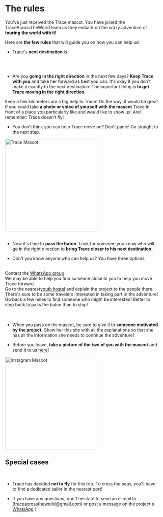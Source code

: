 
<meta name="viewport" content="initial-scale=1, width=device-width" />

<div style={{ width: '100%', margin: '0 auto', textAlign: 'center' }}>
<br/><br/>
<br/>

# The rules

You've just received the Trace mascot. You have joined the TraceAcrossTheWorld team as they embark on the crazy adventure of **touring the world with it!**

Here are **the few rules** that will guide you on how you can help us!

-   Trace's **next destination** is :

<br/>
<div className="text-center" style={{ display: 'flex', justifyContent: 'center', alignItems: 'center', minHeight: '5vh' }}>
      <div>
        <NextCity/>
      </div>
</div>

<br/>

-   Are you **going in the right direction** in the next few days? **Keep Trace with you** and take her forward as best you can.
    It's okay if you don't make it exactly to the next destination. The important thing is **to get Trace moving in the right direction**.  

Even a few kilometers are a big help to Trace!
On the way, it would be great if you could take **a photo or video of yourself with the mascot** Trace in front of a place you particularly like and would like to show us!
  And remember: Trace doesn't fly!

-   You don't think you can help Trace move on? Don't panic! Go straight to the next step.

<div style={{ display: "flex", justifyContent: "center" }}>
  <img src="/img/Mascotte/Resize/lama-with-friends.svg" alt="Trace Mascot" width="300" height="300"/>
</div>
<br/>

-   Now it's time to **pass the baton.** Look for someone you know who will go in the right direction to **bring Trace closer to his next destination.**

-   Don't you know anyone who can help us? You have three options

<br/>
<Stack spacing={2} alignItems="center">
  <div className="contour-ombre" style={{ width: "100%", textAlign: "center"}}>
    Contact the <a href="https://chat.whatsapp.com/FKwW0q23yVk3OdKNKAxGnE" target="_blank" rel="noopener noreferrer">WhatsApp group</a> . <br /> We may be able to help you find someone close to you to help you move Trace forward.  
</div>
  <div className="contour-ombre" style={{ width: "100%", textAlign: "center"}}>
    Go to the nearest<a href="https://www.hostelworld.com/" target="_blank" rel="noopener noreferrer">youth hostel</a> and explain the project to the people there. <br /> There's sure to be some travelers interested in taking part in the adventure!  
</div>
  <div className="contour-ombre" style={{ width: "100%", textAlign: "center"}}>
    Go back a few miles to find someone who might be interested! Better to step back to pass the baton than to stop!  
</div>
</Stack>

<br/>
<br/>

-   When you pass on the mascot, be sure to give it to **someone motivated by the project.** Show her this site with all the explanations so that she has all the information she needs to continue the adventure!

-   Before you leave, **take a picture of the two of you with the mascot** and send it to us <a href="https://www.instagram.com/traceacrosstheworld/" target="_blank" rel="noopener noreferrer">here</a>!

<div style={{ display: "flex", justifyContent: "center" }}>
  <img src="/img/Mascotte/Resize/lamaoncomputerinstagram.svg" alt="Instagram Mascot" width="300" height="300"/>
</div>

<h2 style={{ textAlign: "center" }}>Special cases</h2>

<br/>

-   Trace has decided **not to fly** for this trip. To cross the seas, you'll have to find a dedicated sailor in the nearest port!

-   If you have any questions, don't hesitate to send an e-mail to<a href="mailto:traceacrosstheworld@gmail.com"></a> (traceacrosstheworld@gmail.com) or post a message on the project's <a href="https://chat.whatsapp.com/FKwW0q23yVk3OdKNKAxGnE" target="_blank" rel="noopener noreferrer">WhatsApp</a> !

</div>
